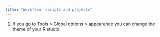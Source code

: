 ```yaml
---
title: "Workflow: scripts and projects"
---
```


1.  If you go to Tools \> Global options \> appearance you can change the theme of your R studio.
